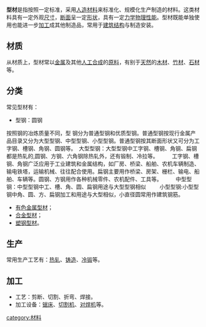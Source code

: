 '''型材'''是指按照一定标准，采用[[人造材料|人造材料]]来标准化、规模化生产制造的材料。这类材料具有一定外观[[尺寸|尺寸]]，[[断面|断面]]呈一定[[形状|形状]]，具有一定[[力学|力学]][[物理性能|物理性能]]。型材既能单独使用也能进一步[[加工|加工]]成其他制造品，常用于[[建筑结构|建筑结构]]与制造安装。

==材质==
从材质上，型材常以[[金属|金属]]及其他[[人工合成|人工合成]]的[[原料|原料]]，有别于[[天然|天然]]的[[木材|木材]]、[[竹材|竹材]]、[[石材|石材]]等。

==分类==
常见型材有：
*型钢：圆钢
按照钢的冶炼质量不同，型 钢分为普通型钢和优质型钢。普通型钢按现行金属产品目录又分为大型型钢、中型型钢、小型型钢。普通型钢按其断面形状又可分为工字钢、槽钢、角钢、圆钢等。　大型型钢：大型型钢中工字钢、槽钢、角钢、扁钢都是热轧的,圆钢、方钢、六角钢除热轧外，还有锻制、冷拉等。 　　
工字钢、槽钢、角钢广泛应用于工业建筑和金属结构，如厂房、桥梁、船舶、农机车辆制造、输电铁塔，运输机械、往往配合使用。扁钢主要用作桥梁、房架、栅栏、输电、船舶、车辆等。圆钢、方钢用作各种机械零件、农机配件、工具等。 　　
中型型钢：中型型钢中工、槽、角、圆、扁钢用途与大型型钢相似 　　
小型型钢:小型型钢中角、圆、方、扁钢加工和用途与大型相似，小直径圆常用作建筑钢筋。
*[[有色金属型材|有色金属型材]]；
*[[合金型材|合金型材]]；
*[[塑钢型材|塑钢型材]]。

==生产==
常用生产工艺有：[[热轧|热轧]]、[[铸造|铸造]]、[[冷锻|冷锻]]等。

==加工==
*工艺：剪断、切割、折弯、焊接。
*加工设备：[[锯床|锯床]]、[[切割机|切割机]]、[[对焊机|对焊机]]等。
{{stub}}
[[category:材料|category:材料]]